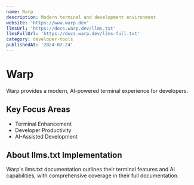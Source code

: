 ```yaml
---
name: Warp
description: Modern terminal and development environment
website: 'https://www.warp.dev'
llmsUrl: 'https://docs.warp.dev/llms.txt'
llmsFullUrl: 'https://docs.warp.dev/llms-full.txt'
category: developer-tools
publishedAt: '2024-02-24'
---
```


# Warp

Warp provides a modern, AI-powered terminal experience for developers.

## Key Focus Areas

- Terminal Enhancement
- Developer Productivity
- AI-Assisted Development

## About llms.txt Implementation

Warp's llms.txt documentation outlines their terminal features and AI capabilities, with comprehensive coverage in their full documentation.

